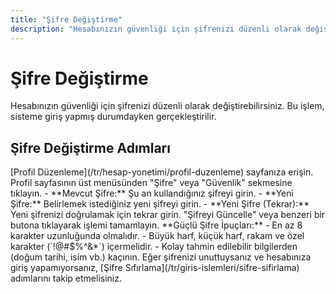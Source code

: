 ```yaml
---
title: "Şifre Değiştirme"
description: "Hesabınızın güvenliği için şifrenizi düzenli olarak değiştirebilirsiniz. Bu bölümde, mevcut şifrenizi nasıl güncelleyeceğiniz anlatılmaktadır."
---
```


# Şifre Değiştirme

Hesabınızın güvenliği için şifrenizi düzenli olarak değiştirebilirsiniz. Bu işlem, sisteme giriş yapmış durumdayken gerçekleştirilir.

## Şifre Değiştirme Adımları

<Steps>
  <Step title="Profil Sayfasına Gidin">
    [Profil Düzenleme](/tr/hesap-yonetimi/profil-duzenleme) sayfanıza erişin.
  </Step>
  <Step title="Şifre Sekmesini Açın">
    Profil sayfasının üst menüsünden "Şifre" veya "Güvenlik" sekmesine tıklayın.
  </Step>
  <Step title="Formu Doldurun">
    - **Mevcut Şifre:** Şu an kullandığınız şifreyi girin.
    - **Yeni Şifre:** Belirlemek istediğiniz yeni şifreyi girin.
    - **Yeni Şifre (Tekrar):** Yeni şifrenizi doğrulamak için tekrar girin.
  </Step>
  <Step title="Değişiklikleri Kaydedin">
    "Şifreyi Güncelle" veya benzeri bir butona tıklayarak işlemi tamamlayın.
  </Step>
</Steps>

<Tip>
  **Güçlü Şifre İpuçları:**
  - En az 8 karakter uzunluğunda olmalıdır.
  - Büyük harf, küçük harf, rakam ve özel karakter (`!@#$%^&*`) içermelidir.
  - Kolay tahmin edilebilir bilgilerden (doğum tarihi, isim vb.) kaçının.
</Tip>

<Info>
  Eğer şifrenizi unuttuysanız ve hesabınıza giriş yapamıyorsanız, [Şifre Sıfırlama](/tr/giris-islemleri/sifre-sifirlama) adımlarını takip etmelisiniz.
</Info>
